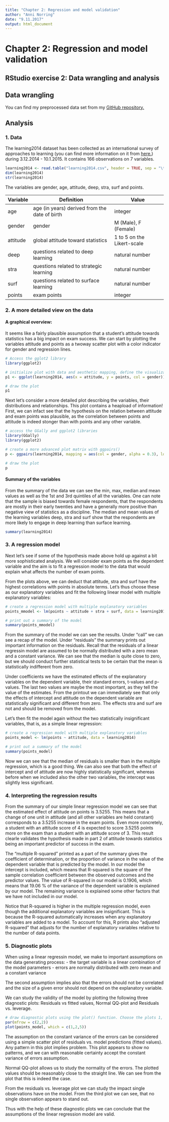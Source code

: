 ```yaml
---
title: "Chapter 2: Regression and model validation"
author: "Anni Norring"
date: "9.11.2017"
output: html_document
---
```


# Chapter 2: Regression and model validation

## RStudio exercise 2: Data wrangling and analysis

## Data wrangling

You can find my preprocessed data set from my [GitHub repository.](https://github.com/anorring/IODS-project)

## Analysis

### 1. Data

The learning2014 dataset has been collected as an international survey of approaches to learning (you can find more information on it from [here.](http://www.helsinki.fi/~kvehkala/JYTmooc/JYTOPKYS3-meta.txt)) during 3.12.2014 - 10.1.2015. It contains 166 observations on 7 variables. 

```r
learning2014 <- read.table("learning2014.csv", header = TRUE, sep = "\t")
dim(learning2014)
str(learning2014)
```

The variables are gender, age, attitude, deep, stra, surf and points. 

|Variable|Definition|Value|
|---|---|---|
|age|age (in years) derived from the date of birth|integer|
|gender|gender| M (Male), F (Female)|
|attitude|global attitude toward statistics|1 to 5 on the Likert-scale|
|deep|questions related to deep learning|natural number|
|stra|questions related to strategic learning|natural number|
|surf|questions related to surface learning|natural number|
|points|exam points|integer|



### 2. A more detailed view on the data

#### A graphical overview:

It seems like a fairly plausible assumption that a student's attitude towards statistics has a big impact on exam success. We can start by plotting the variables attitude and points as a twoway scatter plot with a color indicator for gender and regression lines.

```r

# Access the gglot2 library
library(ggplot2)

# initialize plot with data and aesthetic mapping, define the visualization type (points), add a regression line and add a main title:
p1 <- ggplot(learning2014, aes(x = attitude, y = points, col = gender)) + geom_point() + geom_smooth(method = "lm")  + ggtitle("Student's attitude versus exam points")

# draw the plot
p1
```



Next let's consider a more detailed plot describing the variables, their distributions and relationships. This plot contains a heapload of information! First, we can infact see that the hypothesis on the relation between attitude and exam points was plausible, as the correlation between points and attitude is indeed stonger than with points and any other variable.  

```r
# access the GGally and ggplot2 libraries
library(GGally)
library(ggplot2)

# create a more advanced plot matrix with ggpairs()
p <- ggpairs(learning2014, mapping = aes(col = gender, alpha = 0.3), lower = list(combo = wrap("facethist", bins = 20)))

# draw the plot
p

```


#### Summary of the variables

From the summary of the data we can see the min, max, median and mean values as well as the 1st and 3rd quintiles of all the variables. One can note that the sample is biased towards female respondents, that the respondents are mostly in their early twenties and have a generally more positive than negative view of statistics as a discipline. The median and mean values of the learning variables deep, stra and surf show that the respondents are more likely to engage in deep learning than surface learning.

```r
summary(learning2014)
```


### 3. A regression model

Next let's see if some of the hypothesis made above hold up against a bit more sophisticated analysis. We will consider exam points as the dependent variable and the aim is to fit a regression model to the data that would explain what affects the number of exam points.

From the plots above, we can deduct that attitude, stra and surf have the highest correlations with points in absolute terms. Let's thus choose these as our explanatory variables and fit the following linear model with multiple explanatory variables:

```r
# create a regression model with multiple explanatory variables
points_mmodel <- lm(points ~ attitude + stra + surf, data = learning2014)

# print out a summary of the model
summary(points_mmodel)

```

From the summary of the model we can see the results. Under "call" we can see a recap of the model. Under "residuals" the summary prints out important information on the residuals. Recall that the residuals of a linear regressin model are assumed to be normally distributed with a zero mean and a constant variance. We can see that the median is quite close to zero, but we should conduct further statistical tests to be certain that the mean is statistically indifferent from zero. 

Under coefficients we have the estimated effects of the explanatory variables on the dependent variable, their standard errors, t-values and p-values. The last two values are maybe the most important, as they tell the value of the estimates. From the printout we can immediately see that only the effects of intercept and attitude on the dependent variable are statistically significant and different from zero. The effects stra and surf are not and should be removed from the model. 

Let's then fit the model again without the two statistically insignificant variables, that is, as a simple linear regression:

```r
# create a regression model with multiple explanatory variables
points_model <- lm(points ~ attitude, data = learning2014)

# print out a summary of the model
summary(points_model)
```

Now we can see that the median of residuals is smaller than in the multiple regression, which is a good thing. We can also see that both the effect of intercept and of attitude are now highly statistically significant, whereas before when we included also the other two variables, the intercept was slightly less significant.


### 4. Interpreting the regression results

From the summary of our simple linear regression model we can see that the estimated effect of attitude on points is 3.5255. This means that a change of one unit in attitude (and all other variables are held constant) corresponds to a 3.5255 increase in the exam points. Even more concretely, a student with an attitude score of 4 is expected to score 3.5255 points more on the exam than a student with an attitude score of 3. This result clearle validates the hypothesis made in part 2 of attitude towards statistics being an important predictor of success in the exam. 

The "multiple R-squared" printed as a part of the summary gives the coefficient of determination, or the proportion of variance in the value of the dependent variable that is predicted by the model. In our model the intercept is included, which means that R-squared is the square of the sample correlation coefficient between the observed outcomes and the predictor values. The value of R-squared in our model is 0.1906, which means that 19.06 % of the variance of the dependent variable is explained by our model. The remaining variance is explained some other factors that we have not included in our model. 

Notice that R-squared is higher in the multiple regression model, even though the additional explanatory variables are insignificant. This is because the R-squared automatically increases when any explanatory  variables are added to a model. To account for this, R prints also "adjusted R-squared" that adjusts for the number of explanatory variables relative to the number of data points. 


### 5. Diagnostic plots

When using a linear regressin model, we make to important assumptions on the data generating process:
- the target variable is a linear combination of the model parameters
- errors are normally distributed with zero mean and a constant variance

The second assumption implies also that the errors should not be correlated and the size of a given error should not depend on the explanatory variable.

We can study the validity of the model by plotting the following three diagnostic plots: Residuals vs fitted values, Normal QQ-plot and Residuals vs. leverage. 

```r
# draw diagnostic plots using the plot() function. Choose the plots 1, 2 and 5
par(mfrow = c(2,2))
plot(points_model, which = c(1,2,5))

```

The assumption on the constant variance of the errors can be considered using a simple scatter plot of residuals vs. model predictions (fitted values). Any pattern in this plot implies problem. This plot appears to show no patterns, and we can with reasonable certainty accept the constant variance of errors assumption.

Normal QQ-plot allows us to study the normality of the errors. The plotted values should be reasonably close to the straight line. We can see from the plot that this is indeed the case. 

From the residuals vs. leverage plot we can study the impact single observations have on the model. From the third plot we can see, that no single observation appears to stand out.

Thus with the help of these diagnostic plots we can conclude that the assumptions of the linear regression model are valid. 











